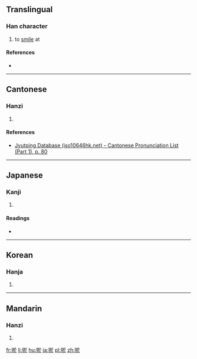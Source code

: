 ==Translingual==

===Han character===
{{Han char|rn=30|rad=口|as=08|sn=11|four=68033|canj=RYSY|ids=⿰口於}}

# to [[smile]] at

====References====
* {{Han ref|kx=0194.030|dkj=03774|dj=0414.100|hdz=10645.050|uh=5539|ud=21817|bh=D4A5|bd=54437}}

----

==Cantonese==

===Hanzi===
{{yue-hanzi|jyut=[[jyu1]]|y=yu1}}

# {{defn|lang=yue|sort=口08}}

====References====
* [http://www.iso10646hk.net/jp/document/download.jsp Jyutping Database (iso10646hk.net) - Cantonese Pronunciation List (Part 1), p. 80]

----

==Japanese==

===Kanji===
{{ja-kanji|grade=|rs=口08}}

# {{defn|lang=ja|sort=口08}}

====Readings====
* {{ja-readings|on=[[よ]] (yo)|kun=[[わらう]] (warau)}}

----

==Korean==

===Hanja===
{{ko-hanja|hangeul=어|rv=eo|mr=ŏ}}

# {{defn|lang=ko|sort=口08}}

----

==Mandarin==

===Hanzi===
{{cmn-hanzi|pin=[[yū]] ([[yu1]])|wg=yü<sup>1</sup>}}

# {{defn|lang=cmn|sort=口08}}

[[fr:唹]]
[[li:唹]]
[[hu:唹]]
[[ja:唹]]
[[pl:唹]]
[[zh:唹]]